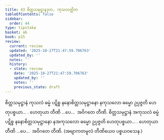 ```yaml
---
title: 43 စိတ္တသမုဋ္ဌာနဒုက, ကုသလတ္တိက
tableOfContents: false
sidebar:
  order: 44
type: tipitaka
basket: ab
book: p15
review:
  current: review
  updated: '2025-10-27T21:47:59.706763'
  updated_by: ''
  notes: ''
  history:
  - state: review
    date: '2025-10-27T21:47:59.706763'
    updated_by: ''
    notes: ''
    previous_state: draft
---
```



<ReviewStatus review={frontmatter.review} showDetails={true} />

<HypothesisAnnotation frontmatter={frontmatter} />

<DynamicBreadcrumb />

<Division number="52" book="p15" e="ch" v="40" p="229">

<Paragraph number="152" book="p15">
စိတ္တသမုဋ္ဌာနံ ကုသလံ ဓမ္မံ ပဋိစ္စ နနောစိတ္တသမုဋ္ဌာနော နကုသလော ဓမ္မော ဥပ္ပဇ္ဇတိ ဟေတုပစ္စယာ… . ဟေတုယာ တီဏိ …ပေ…  အဝိဂတေ တီဏိ.
</Paragraph>

<Paragraph number="153" book="p15">
စိတ္တသမုဋ္ဌာနံ အကုသလံ ဓမ္မံ ပဋိစ္စ နနောစိတ္တသမုဋ္ဌာနော နအကုသလော ဓမ္မော ဥပ္ပဇ္ဇတိ ဟေတုပစ္စယာ… . ဟေတုယာ တီဏိ …ပေ…  အဝိဂတေ တီဏိ. (အဗျာကတမူလံ တီဏိယေဝ ပစ္စယဝသေန.)
</Paragraph>
</Division>